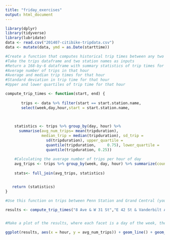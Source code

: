 ```yaml
---
title: "friday_exercises"
output: html_document
---
```


```r

library(dplyr)
library(tidyverse)
library(lubridate)
data <- read.csv("201407-citibike-tripdata.csv")
data <- mutate(data, ymd = as.Date(starttime))

```

```r

#Create a function that computes historical trip times between any two stations:
#Take the trips dataframe and two station names as inputs
#Return a 168-by-6 dataframe with summary statistics of trip times for each hour of the week (e.g., Monday 9am, Monday 10am, etc.), where the summary statistics include:
#Average number of trips in that hour
#Average and median trip times for that hour
#Standard deviation in trip time for that hour
#Upper and lower quartiles of trip time for that hour

compute_trip_times <- function(start, end) {
  
       trips <- data %>% filter(start == start.station.name,                     end ==     end.station.name) %>% mutate(week = week(starttime),          day = weekdays(ymd),    hour = hour(starttime)) %>%
       select(week,day,hour,start = start.station.name,                       end =end.station.name, tripduration)
  

  
    statistics <- trips %>% group_by(day, hour) %>% 
      summarise(avg_num_trips= mean(tripduration),
                median_trip = median(tripduration), sd_trip = 
                  sd(tripduration), upper_quartile =
                  quantile(tripduration,     0.75), lower_quartile =
                  quantile(tripduration, 0.25))
    
    #Calculating the average number of trips per hour of day
    avg_trips <- trips %>% group_by(week, day, hour) %>% summarize(count= n()) %>% summarize(avg_trips= mean(count))
    
    stats<- full_join(avg_trips, statistics)


   return (statistics)
}


```

```r
#Use this function on trips between Penn Station and Grand Central (you can use the most popular station at each location) "8 Ave & W 31 St" "E 42 St & Vanderbilt Ave"

results <- compute_trip_times("8 Ave & W 31 St","E 42 St & Vanderbilt Ave")


#Make a plot of the results, where each facet is a day of the week, the x axis shows hour of the day, and the y axis shows average trip time, with transparent ribbons to show the standard deviation in trip time around the mean

ggplot(results, aes(x = hour, y = avg_num_trips)) + geom_line() + geom_ribbon(aes(ymin = avg_num_trips- sd_trip, ymax = avg_num_trips + sd_trip)) + facet_wrap(~day)

```
